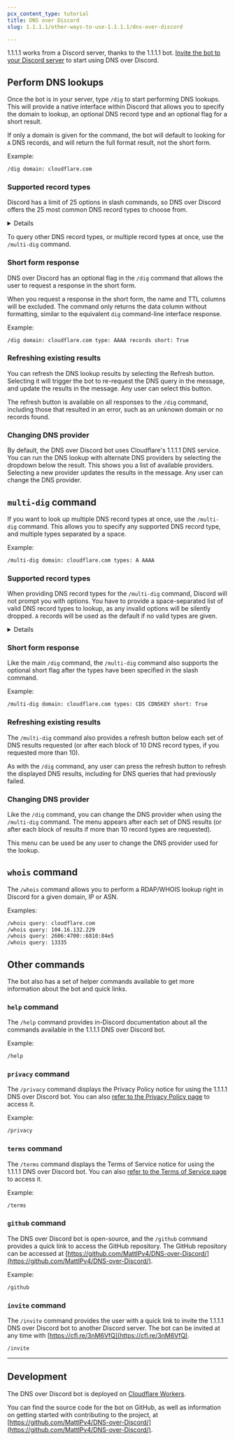 ```yaml
---
pcx_content_type: tutorial
title: DNS over Discord
slug: 1.1.1.1/other-ways-to-use-1.1.1.1/dns-over-discord

---
```



1.1.1.1 works from a Discord server, thanks to the 1.1.1.1 bot. [Invite the bot to your Discord server](https://cfl.re/3nM6VfQ) to start using DNS over Discord.

## Perform DNS lookups

Once the bot is in your server, type `/dig` to start performing DNS lookups. This will provide a native interface within Discord that allows you to specify the domain to lookup, an optional DNS record type and an optional flag for a short result.

If only a domain is given for the command, the bot will default to looking for `A` DNS records, and will return the full format result, not the short form.

Example:

```txt
/dig domain: cloudflare.com
```

### Supported record types

Discord has a limit of 25 options in slash commands, so DNS over Discord offers the 25 most common DNS record types to choose from.


<Details header="Supported DNS record types">

* `A`
* `AAAA`
* `CAA`
* `CDNSKEY`
* `CDS`
* `CERT`
* `CNAME`
* `DNSKEY`
* `DS`
* `HINFO`
* `HTTPS`
* `LOC`
* `MX`
* `NAPTR`
* `NS`
* `PTR`
* `SMIMEA`
* `SOA`
* `SPF`
* `SRV`
* `SSHFP`
* `SVCB`
* `TLSA`
* `TXT`
* `URI`


</Details>

To query other DNS record types, or multiple record types at once, use the `/multi-dig` command.

### Short form response

DNS over Discord has an optional flag in the `/dig` command that allows the user to request a response in the short form.

When you request a response in the short form, the name and TTL columns will be excluded. The command only returns the data column without formatting, similar to the equivalent `dig` command-line interface response.

Example:

```txt
/dig domain: cloudflare.com type: AAAA records short: True
```

### Refreshing existing results

You can refresh the DNS lookup results by selecting the Refresh button. Selecting it will trigger the bot to re-request the DNS query in the message, and update the results in the message. Any user can select this button.

The refresh button is available on all responses to the `/dig` command, including those that resulted in an error, such as an unknown domain or no records found.

### Changing DNS provider

By default, the DNS over Discord bot uses Cloudflare's 1.1.1.1 DNS service. You can run the DNS lookup with alternate DNS providers by selecting the dropdown below the result. This shows you a list of available providers. Selecting a new provider updates the results in the message. Any user can change the DNS provider.

## `multi-dig` command

If you want to look up multiple DNS record types at once, use the `/multi-dig` command. This allows you to specify any supported DNS record type, and multiple types separated by a space.

Example:

```txt
/multi-dig domain: cloudflare.com types: A AAAA
```

### Supported record types

When providing DNS record types for the `/multi-dig` command, Discord will not prompt you with options. You have to provide a space-separated list of valid DNS record types to lookup, as any invalid options will be silently dropped. `A` records will be used as the default if no valid types are given.


<Details header="DNS record types supported and considered valid by the bot">

Use a `*` (asterisk) in place of a record type to get DNS results for all supported types.

* `A`
* `AAAA`
* `AFSDB`
* `APL`
* `CAA`
* `CDNSKEY`
* `CDS`
* `CERT`
* `CNAME`
* `CSYNC`
* `DHCID`
* `DLV`
* `DNAME`
* `DNSKEY`
* `DS`
* `EUI48`
* `EUI64`
* `HINFO`
* `HIP`
* `HTTPS`
* `IPSECKEY`
* `KEY`
* `KX`
* `LOC`
* `MX`
* `NAPTR`
* `NS`
* `NSEC`
* `NSEC3`
* `NSEC3PARAM`
* `OPENPGPKEY`
* `PTR`
* `RP`
* `SMIMEA`
* `SOA`
* `SPF`
* `SRV`
* `SSHFP`
* `SVCB`
* `TA`
* `TKEY`
* `TLSA`
* `TXT`
* `URI`
* `ZONEMD`


</Details>

### Short form response

Like the main `/dig` command, the `/multi-dig` command also supports the optional short flag after the types have been specified in the slash command.

Example:

```txt
/multi-dig domain: cloudflare.com types: CDS CDNSKEY short: True
```

### Refreshing existing results

The `/multi-dig` command also provides a refresh button below each set of DNS results requested (or after each block of 10 DNS record types, if you requested more than 10).

As with the `/dig` command, any user can press the refresh button to refresh the displayed DNS results, including for DNS queries that had previously failed.

### Changing DNS provider

Like the `/dig` command, you can change the DNS provider when using the `/multi-dig` command. The menu appears after each set of DNS results (or after each block of results if more than 10 record types are requested).

This menu can be used be any user to change the DNS provider used for the lookup.

## `whois` command

The `/whois` command allows you to perform a RDAP/WHOIS lookup right in Discord for a given domain, IP or ASN.

Examples:

```txt
/whois query: cloudflare.com
/whois query: 104.16.132.229
/whois query: 2606:4700::6810:84e5
/whois query: 13335
```

## Other commands

The bot also has a set of helper commands available to get more information about the bot and quick links.

### `help` command

The `/help` command provides in-Discord documentation about all the commands available in the 1.1.1.1 DNS over Discord bot.

Example:

```txt
/help
```

### `privacy` command

The `/privacy` command displays the Privacy Policy notice for using the 1.1.1.1 DNS over Discord bot. You can also [refer to the Privacy Policy page](https://dns-over-discord.v4.wtf/privacy) to access it.

Example:

```txt
/privacy
```

### `terms` command

The `/terms` command displays the Terms of Service notice for using the 1.1.1.1 DNS over Discord bot. You can also [refer to the Terms of Service page](https://dns-over-discord.v4.wtf/terms) to access it.

Example:

```txt
/terms
```

### `github` command

The DNS over Discord bot is open-source, and the `/github` command provides a quick link to access the GitHub repository. The GitHub repository can be accessed at [https://github.com/MattIPv4/DNS-over-Discord/](https://github.com/MattIPv4/DNS-over-Discord/).

Example:

```txt
/github
```

### `invite` command

The `/invite` command provides the user with a quick link to invite the 1.1.1.1 DNS over Discord bot to another Discord server.
The bot can be invited at any time with [https://cfl.re/3nM6VfQ](https://cfl.re/3nM6VfQ).

```txt
/invite
```

***

## Development

The DNS over Discord bot is deployed on [Cloudflare Workers](https://workers.cloudflare.com/).

You can find the source code for the bot on GitHub, as well as information on getting started with contributing to the project, at [https://github.com/MattIPv4/DNS-over-Discord/](https://github.com/MattIPv4/DNS-over-Discord/).

